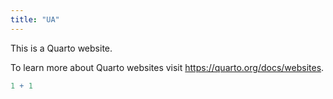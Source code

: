 ```yaml
---
title: "UA"
---
```


This is a Quarto website.

To learn more about Quarto websites visit <https://quarto.org/docs/websites>.

```r
1 + 1
```
